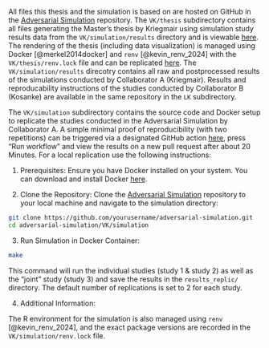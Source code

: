 All files this thesis and the simulation is based on are hosted on GitHub in the [Adversarial Simulation](https://github.com/valentinkm/AdversarialSimulation) repository.
The `VK/thesis` subdirectory contains all files generating the Master's thesis by Kriegmair using simulation study results data from the `VK/simulation/results` directory and is viewable [here](https://valentinkm.github.io/AdversarialSimulation/thesis/thesis.pdf). The rendering of the thesis (including data visualization) is managed using Docker [@merkel2014docker] and `renv` [@kevin_renv_2024] with the `VK/thesis/renv.lock` file and can be replicated [here](https://github.com/valentinkm/AdversarialSimulation/actions/workflows/publish-thesis.yml).
The `VK/simulation/results` direcotry contains all raw and postprocessed results of the simulations conducted by Collaborator A (Kriegmair). Results and reproducability instructions of the studies conducted by Collaborator B (Kosanke) are available in the same repository in the `LK` subdirectory.

The `VK/simulation` subdirectory contains the source code and Docker setup to replicate the studies conducted in the Adversarial Simulation by Collaborator A. A simple minimal proof of reproducibility (with two repetitions) can be triggered via a designated GitHub action [here](https://github.com/valentinkm/AdversarialSimulation/actions/workflows/simulation.yml), press "Run workflow" and view the results on a new pull request after about 20 Minutes. For a local replication use the following instructions:

1. Prerequisites: Ensure you have Docker installed on your system. You can download and install Docker [here](https://www.docker.com/get-started).

2. Clone the Repository: Clone the [Adversarial Simulation](https://github.com/valentinkm/AdversarialSimulation) repository to your local machine and navigate to the simulation directory:

```bash
git clone https://github.com/yourusername/adversarial-simulation.git
cd adversarial-simulation/VK/simulation
```

3. Run Simulation in Docker Container:

```bash
make
```

This command will run the individual studies (study 1 & study 2) as well as the "joint" study (study 3) and save the results in the `results_replic/` directory. The default number of replications is set to 2 for each study. 

4. Additional Information:

The R environment for the simulation is also managed using `renv` [@kevin_renv_2024], and the exact package versions are recorded in the `VK/simulation/renv.lock` file.